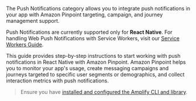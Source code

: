 The Push Notifications category allows you to integrate push notifications in your app with Amazon Pinpoint targeting, campaign, and journey management support.

<Callout>

Push Notifications are currently supported only for **React Native**. For handling Web Push Notifications with Service Workers, visit our [Service Workers Guide](/lib/utilities/serviceworker.md#handling-a-push-notification).

</Callout>

This guide provides step-by-step instructions to start working with push notifications in React Native with Amazon Pinpoint. Amazon Pinpoint helps you to monitor your app's usage, create messaging campaigns and journeys targeted to specific user segments or demographics, and collect interaction metrics with push notifications. 

> Ensure you have [installed and configured the Amplify CLI and library](/cli/start/install).

